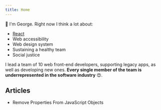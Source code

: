 ```yaml
---
title: Home
---
```



👋 I'm George. Right now I think a lot about:

- [React][]
- Web accessibility
- Web design system
- Sustaining a healthy team
- Social justice

I lead a team of 10 web front-end developers, supporting legacy apps, as well as
developing new ones. **Every single member of the team is underrepresented in
the software industry** 😍.

## Articles

<ul>
  <li>
    <Link to="/article/2020-07-07-remove-unwanted-properties/">
      Remove Properties From JavaScript Objects
    </Link>
  </li>
</ul>

[react]: https://reactjs.org
